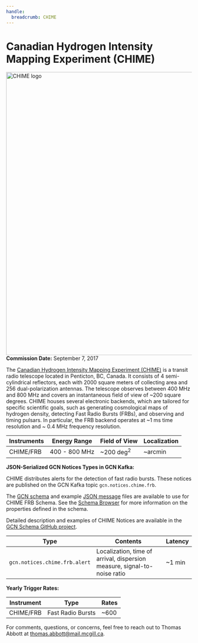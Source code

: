 ```yaml
---
handle:
  breadcrumb: CHIME
---
```



# Canadian Hydrogen Intensity Mapping Experiment (CHIME)

<img
  src={logo}
  align="right"
  width="990"
  height="765"
  alt="CHIME logo"
  className="grid-col-6 mobile-lg:grid-col-4 tablet:grid-col-2 desktop:grid-col-3 height-auto"
/>

**Commission Date:** September 7, 2017

The [Canadian Hydrogen Intensity Mapping Experiment (CHIME)](https://chime-experiment.ca/en) is a transit radio telescope
located in Penticton, BC, Canada. It consists of 4 semi-cylindrical reflectors, each with 2000
square meters of collecting area and 256 dual-polarization antennas. The telescope
observes between 400 MHz and 800 MHz and covers an instantaneous field of view of ~200
square degrees. CHIME houses several electronic backends, which are tailored for specific
scientific goals, such as generating cosmological maps of hydrogen density, detecting Fast Radio Bursts (FRBs), and observing and timing pulsars. In particular, the FRB backend operates at ~1 ms time resolution and ~ 0.4 MHz frequency resolution.

<div className="overflow-table">

| Instruments | Energy Range  | Field of View        | Localization |
| ----------- | ------------- | -------------------- | ------------ |
| CHIME/FRB   | 400 - 800 MHz | ~200 deg<sup>2</sup> | ~arcmin      |

</div>

**JSON-Serialized GCN Notices Types in GCN Kafka:**

CHIME distributes alerts for the detection of fast radio bursts. These notices are published on the GCN Kafka topic `gcn.notices.chime.frb`.

The [GCN schema](/schema/stable/gcn/notices/chime/frb.schema.json) and example [JSON message](/schema/stable/gcn/notices/chime/frb.detection.example.json) files are available to use for CHIME FRB Schema. See the [Schema Browser](/docs/schema/stable/gcn/notices/chime/frb.schema.json) for more information on the properties defined in the schema.

Detailed description and examples of CHIME Notices are available in the [GCN Schema GitHub project](https://github.com/nasa-gcn/gcn-schema/tree/main/gcn/notices/chime).

<div className="overflow-table">

| Type                          | Contents                                                                 | Latency |
| ----------------------------- | ------------------------------------------------------------------------ | ------- |
| `gcn.notices.chime.frb.alert` | Localization, time of arrival, dispersion measure, signal-to-noise ratio | ~1 min  |

</div>

**Yearly Trigger Rates:**

<div className="overflow-table">

| Instrument | Type              | Rates |
| ---------- | ----------------- | ----- |
| CHIME/FRB  | Fast Radio Bursts | ~600  |

</div>

For comments, questions, or concerns, feel free to reach out to Thomas Abbott at thomas.abbott@mail.mcgill.ca.
